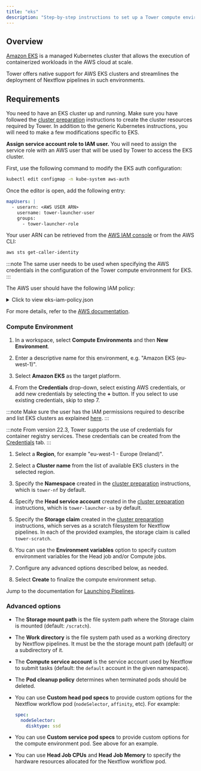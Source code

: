 ```yaml
---
title: "eks"
description: "Step-by-step instructions to set up a Tower compute environment for Amazon EKS clusters"
---
```


## Overview

[Amazon EKS](https://aws.amazon.com/eks/) is a managed Kubernetes cluster that allows the execution of containerized workloads in the AWS cloud at scale.

Tower offers native support for AWS EKS clusters and streamlines the deployment of Nextflow pipelines in such environments.

## Requirements

You need to have an EKS cluster up and running. Make sure you have followed the [cluster preparation](../k8s/#cluster-preparation) instructions to create the cluster resources required by Tower. In addition to the generic Kubernetes instructions, you will need to make a few modifications specific to EKS.

**Assign service account role to IAM user.** You will need to assign the service role with an AWS user that will be used by Tower to access the EKS cluster.

First, use the following command to modify the EKS auth configuration:

```bash
kubectl edit configmap -n kube-system aws-auth
```

Once the editor is open, add the following entry:

```yaml
mapUsers: |
  - userarn: <AWS USER ARN>
    username: tower-launcher-user
    groups:
      - tower-launcher-role
```

Your user ARN can be retrieved from the [AWS IAM console](https://console.aws.amazon.com/iam) or from the AWS CLI:

```bash
aws sts get-caller-identity
```

:::note
The same user needs to be used when specifying the AWS credentials in the configuration of the Tower compute environment for EKS.
:::

The AWS user should have the following IAM policy:

<details>
    <summary>Click to view eks-iam-policy.json</summary>
    ```yaml
     "docs/_templates/eks/eks-iam-policy.json"
    ```
</details>

For more details, refer to the [AWS documentation](https://docs.aws.amazon.com/eks/latest/userguide/add-user-role.html).

### Compute Environment

1.  In a workspace, select **Compute Environments** and then **New Environment**.

1.  Enter a descriptive name for this environment, e.g. "Amazon EKS (eu-west-1)".

1.  Select **Amazon EKS** as the target platform.

1.  From the **Credentials** drop-down, select existing AWS credentials, or add new credentials by selecting the **+** button. If you select to use existing credentials, skip to step 7.

   :::note
   Make sure the user has the IAM permissions required to describe and list EKS clusters as explained [here](#requirements).
   :::

   :::note
   From version 22.3, Tower supports the use of credentials for container registry services. These credentials can be created from the [Credentials](../credentials/overview.mdx/#container-registry-credentials) tab.
   :::

1.  Select a **Region**, for example "eu-west-1 - Europe (Ireland)".

1.  Select a **Cluster name** from the list of available EKS clusters in the selected region.

1.  Specify the **Namespace** created in the [cluster preparation](#cluster-preparation) instructions, which is `tower-nf` by default.

1.  Specify the **Head service account** created in the [cluster preparation](#cluster-preparation) instructions, which is `tower-launcher-sa` by default.

1.  Specify the **Storage claim** created in the [cluster preparation](#cluster-preparation) instructions, which serves as a scratch filesystem for Nextflow pipelines. In each of the provided examples, the storage claim is called `tower-scratch`.

1.  You can use the **Environment variables** option to specify custom environment variables for the Head job and/or Compute jobs.

1.  Configure any advanced options described below, as needed.

1.  Select **Create** to finalize the compute environment setup.

Jump to the documentation for [Launching Pipelines](../launch/launchpad.mdx).

### Advanced options

- The **Storage mount path** is the file system path where the Storage claim is mounted (default: `/scratch`).

- The **Work directory** is the file system path used as a working directory by Nextflow pipelines. It must be the the storage mount path (default) or a subdirectory of it.

- The **Compute service account** is the service account used by Nextflow to submit tasks (default: the `default` account in the given namespace).

- The **Pod cleanup policy** determines when terminated pods should be deleted.

- You can use **Custom head pod specs** to provide custom options for the Nextflow workflow pod (`nodeSelector`, `affinity`, etc). For example:

  ```yaml
  spec:
    nodeSelector:
      disktype: ssd
  ```

- You can use **Custom service pod specs** to provide custom options for the compute environment pod. See above for an example.

- You can use **Head Job CPUs** and **Head Job Memory** to specify the hardware resources allocated for the Nextflow workflow pod.
